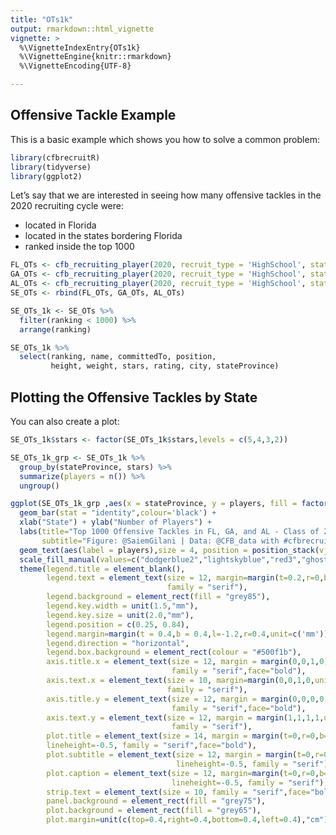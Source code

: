 ```yaml
---
title: "OTs1k"
output: rmarkdown::html_vignette
vignette: >
  %\VignetteIndexEntry{OTs1k}
  %\VignetteEngine{knitr::rmarkdown}
  %\VignetteEncoding{UTF-8}

---
```


## Offensive Tackle Example

This is a basic example which shows you how to solve a common problem:

```r
library(cfbrecruitR)
library(tidyverse)
library(ggplot2)
```
Let's say that we are interested in seeing how many offensive tackles in the 2020 recruiting cycle were:

 - located in Florida 
 - located in the states bordering Florida 
 - ranked inside the top 1000

```r
FL_OTs <- cfb_recruiting_player(2020, recruit_type = 'HighSchool', state='FL', position ='OT')
GA_OTs <- cfb_recruiting_player(2020, recruit_type = 'HighSchool', state='GA', position ='OT')
AL_OTs <- cfb_recruiting_player(2020, recruit_type = 'HighSchool', state='AL', position ='OT')
SE_OTs <- rbind(FL_OTs, GA_OTs, AL_OTs)

SE_OTs_1k <- SE_OTs %>% 
  filter(ranking < 1000) %>% 
  arrange(ranking)

SE_OTs_1k %>% 
  select(ranking, name, committedTo, position, 
         height, weight, stars, rating, city, stateProvince)
```
## Plotting the Offensive Tackles by State

You can also create a plot:

```r
SE_OTs_1k$stars <- factor(SE_OTs_1k$stars,levels = c(5,4,3,2))

SE_OTs_1k_grp <- SE_OTs_1k %>%
  group_by(stateProvince, stars) %>%
  summarize(players = n()) %>% 
  ungroup()

ggplot(SE_OTs_1k_grp ,aes(x = stateProvince, y = players, fill = factor(stars))) +
  geom_bar(stat = "identity",colour='black') +
  xlab("State") + ylab("Number of Players") +
  labs(title="Top 1000 Offensive Tackles in FL, GA, and AL - Class of 2020",
       subtitle="Figure: @SaiemGilani | Data: @CFB_data with #cfbrecruitR")+
  geom_text(aes(label = players),size = 4, position = position_stack(vjust = 0.5))+
  scale_fill_manual(values=c("dodgerblue2","lightskyblue","red3","ghostwhite"))+
  theme(legend.title = element_blank(),
        legend.text = element_text(size = 12, margin=margin(t=0.2,r=0,b=0.2,l=-1.2,unit=c("mm")), 
                                   family = "serif"),
        legend.background = element_rect(fill = "grey85"),
        legend.key.width = unit(1.5,"mm"),
        legend.key.size = unit(2.0,"mm"),
        legend.position = c(0.25, 0.84),
        legend.margin=margin(t = 0.4,b = 0.4,l=-1.2,r=0.4,unit=c('mm')),
        legend.direction = "horizontal",
        legend.box.background = element_rect(colour = "#500f1b"),
        axis.title.x = element_text(size = 12, margin = margin(0,0,1,0,unit=c("mm")), 
                                    family = "serif",face="bold"),
        axis.text.x = element_text(size = 10, margin=margin(0,0,1,0,unit=c("mm")),
                                   family = "serif"),
        axis.title.y = element_text(size = 12, margin = margin(0,0,0,0,unit=c("mm")), 
                                    family = "serif",face="bold"),
        axis.text.y = element_text(size = 12, margin = margin(1,1,1,1,unit=c("mm")), 
                                    family = "serif"),
        plot.title = element_text(size = 14, margin = margin(t=0,r=0,b=1.5,l=0,unit=c("mm")),
        lineheight=-0.5, family = "serif",face="bold"),
        plot.subtitle = element_text(size = 12, margin = margin(t=0,r=0,b=2,l=0,unit=c("mm")), 
                                     lineheight=-0.5, family = "serif"),
        plot.caption = element_text(size = 12, margin=margin(t=0,r=0,b=0,l=0,unit=c("mm")),
                                    lineheight=-0.5, family = "serif"),
        strip.text = element_text(size = 10, family = "serif",face="bold"),
        panel.background = element_rect(fill = "grey75"),
        plot.background = element_rect(fill = "grey65"),
        plot.margin=unit(c(top=0.4,right=0.4,bottom=0.4,left=0.4),"cm"))

```
